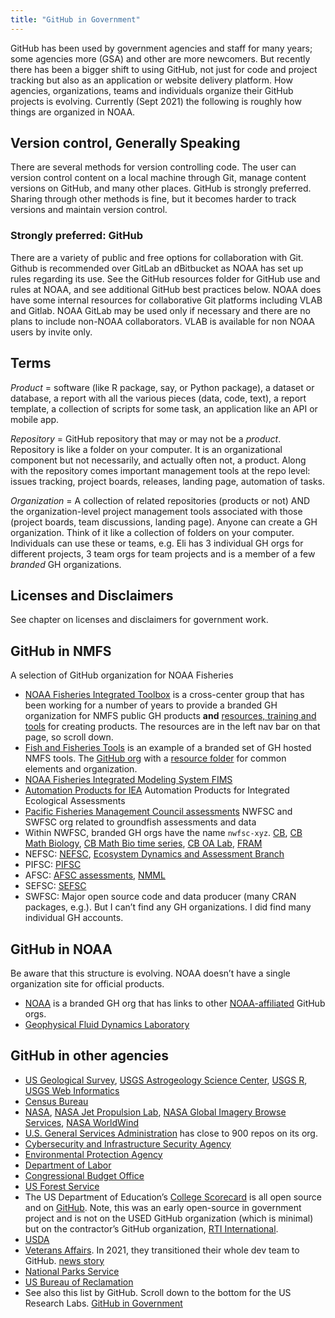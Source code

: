 ```yaml
---
title: "GitHub in Government"
---
```


GitHub has been used by government agencies and staff for many years; some agencies more (GSA) and other are more newcomers. But recently there has been a bigger shift to using GitHub, not just for code and project tracking but also as an application or website delivery platform. How agencies, organizations, teams and individuals organize their GitHub projects is evolving. Currently (Sept 2021) the following is roughly how things are organized in NOAA.

## Version control, Generally Speaking

There are several methods for version controlling code. The user can version control content on a local machine through Git, manage content versions on GitHub, and many other places. GitHub is strongly preferred. Sharing through other methods is fine, but it becomes harder to track versions and maintain version control. 

### Strongly preferred: GitHub

There are a variety of public  and free options for collaboration with Git. Github is recommended over GitLab an dBitbucket as NOAA has set up rules regarding its use. See the GitHub resources folder for GitHub use and rules at NOAA, and see additional GitHub best practices below.
NOAA does have some internal resources for collaborative Git platforms including VLAB and Gitlab. NOAA GitLab may be used only if necessary and there are no plans to include non-NOAA collaborators. VLAB is available for non NOAA users by invite only.

## Terms

*Product* = software (like R package, say, or Python package), a dataset or database, a report with all the various pieces (data, code, text), a report template, a collection of scripts for some task, an application like an API or mobile app.

*Repository* = GitHub repository that may or may not be a *product*. Repository is like a folder on your computer. It is an organizational component but not necessarily, and actually often not, a product. Along with the repository comes important management tools at the repo level: issues tracking, project boards, releases, landing page, automation of tasks.

*Organization* = A collection of related repositories (products or not) AND the organization-level project management tools associated with those (project boards, team discussions, landing page). Anyone can create a GH organization. Think of it like a collection of folders on your computer. Individuals can use these or teams, e.g. Eli has 3 individual GH orgs for different projects, 3 team orgs for team projects and is a member of a few *branded* GH organizations.

## Licenses and Disclaimers

See chapter on licenses and disclaimers for government work.


## GitHub in NMFS

A selection of GitHub organization for NOAA Fisheries

* [NOAA Fisheries Integrated Toolbox](https://noaa-fisheries-integrated-toolbox.github.io/) is a cross-center group that has been working for a number of years to provide a branded GH organization for NMFS public GH products **and** [resources, training and tools](https://noaa-fisheries-integrated-toolbox.github.io/resources/) for creating products. The resources are in the left nav bar on that page, so scroll down.
* [Fish and Fisheries Tools](https://nmfs-fish-tools.github.io/) is an example of a branded set of GH hosted NMFS tools. The [GitHub org](https://github.com/nmfs-fish-tools) with a [resource folder](https://github.com/nmfs-fish-tools/Resources) for common elements and organization.
* [NOAA Fisheries Integrated Modeling System FIMS](https://noaa-fims.github.io/)
* [Automation Products for IEA](https://noaa-iea.github.io/) Automation Products for Integrated Ecological Assessments
* [Pacific Fisheries Management Council assessments](https://github.com/pfmc-assessments) NWFSC and SWFSC org related to groundfish assessments and data
* Within NWFSC, branded GH orgs have the name `nwfsc-xyz`. [CB](https://github.com/nwfsc-cb), [CB Math Biology](https://github.com/nwfsc-math-bio), [CB Math Bio time series](https://github.com/nwfsc-timeseries), [CB OA Lab](https://github.com/NWFSC-OA-lab), [FRAM](https://github.com/nwfsc-fram)
* NEFSC: [NEFSC](https://github.com/NEFSC), [Ecosystem Dynamics and Assessment Branch](https://github.com/NOAA-EDAB)
* PIFSC: [PIFSC](https://github.com/PIFSC-NMFS-NOAA)
* AFSC: [AFSC assessments](https://github.com/afsc-assessments), [NMML](https://github.com/NMML)
* SEFSC: [SEFSC](https://github.com/SEFSC)
* SWFSC: Major open source code and data producer (many CRAN packages, e.g.). But I can't find any GH organizations. I did find many individual GH accounts.

## GitHub in NOAA

Be aware that this structure is evolving. NOAA doesn't have a single organization site for official products. 

* [NOAA](https://github.com/NOAAGov) is a branded GH org that has links to other [NOAA-affiliated](https://github.com/NOAAGov/NOAA-Affiliated-Projects) GitHub orgs. 
* [Geophysical Fluid Dynamics Laboratory](https://github.com/NOAA-GFDL)

  
## GitHub in other agencies

* [US Geological Survey](https://github.com/usgs), [USGS Astrogeology Science Center](https://github.com/USGS-Astrogeology), [USGS R](https://github.com/USGS-R), [USGS Web Informatics](https://github.com/usgs-wim)
* [Census Bureau](https://github.com/uscensusbureau)
* [NASA](https://github.com/nasa), [NASA Jet Propulsion Lab](https://github.com/nasa-jpl), [NASA Global Imagery Browse Services](https://github.com/nasa-gibs), [NASA WorldWind](https://github.com/NASAWorldWind)
* [U.S. General Services Administration](https://github.com/GSA) has close to 900 repos on its org.
* [Cybersecurity and Infrastructure Security Agency](https://github.com/cisagov)
* [Environmental Protection Agency](https://github.com/USEPA)
* [Department of Labor](https://github.com/USDepartmentofLabor)
* [Congressional Budget Office](https://github.com/US-CBO)
* [US Forest Service](https://github.com/USDAForestService)
* The US Department of Education's [College Scorecard](https://collegescorecard.ed.gov) is all open source and on [GitHub](https://github.com/RTICWDT/college-scorecard). Note, this was an early open-source in government project and is not on the USED GitHub organization (which is minimal) but on the contractor's GitHub organization, [RTI International](https://www.rti.org/).
* [USDA](https://github.com/usda)
* [Veterans Affairs](https://github.com/department-of-veterans-affairs). In 2021, they transitioned their whole dev team to GitHub. [news story](https://github.com/customer-stories/va)
* [National Parks Service](https://github.com/nationalparkservice)
* [US Bureau of Reclamation](https://github.com/usbr)
* See also this list by GitHub. Scroll down to the bottom for the US Research Labs. [GitHub in Government](https://government.github.com/community/)
